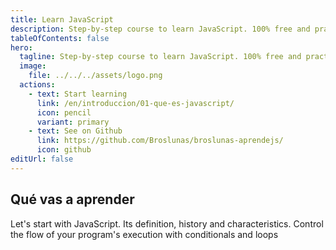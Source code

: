 ```yaml
---
title: Learn JavaScript
description: Step-by-step course to learn JavaScript. 100% free and practical. From scratch.
tableOfContents: false
hero:
  tagline: Step-by-step course to learn JavaScript. 100% free and practical. From scratch.
  image:
    file: ../../../assets/logo.png
  actions:
    - text: Start learning
      link: /en/introduccion/01-que-es-javascript/
      icon: pencil
      variant: primary
    - text: See on Github 
      link: https://github.com/Broslunas/broslunas-aprendejs/
      icon: github
editUrl: false
---
```


## Qué vas a aprender

<CardGrid stagger>
	<Card title="Introducction">
		Let's start with JavaScript. Its definition, history and characteristics.
	</Card>
  <Card title="Control structures">
    Control the flow of your program's execution with conditionals and loops
  </Card>
</CardGrid>
